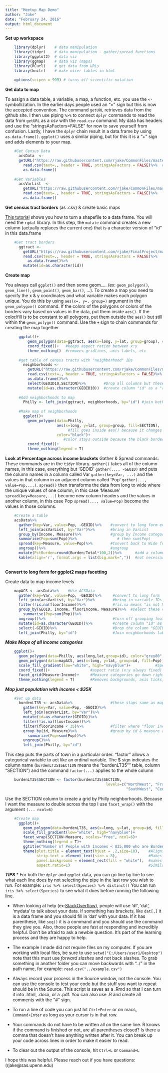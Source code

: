 ```yaml
---
title: "Meetup Map Demo"
author: "Jake"
date: "February 24, 2016"
output: html_document
---
```

**Set up workspace**
  
```r
    library(dplyr)    # data manipulation
    library(tidyr)    # data manipulation - gather/spread functions
    library(ggplot2)  # data viz
    library(ggmap)    # data viz (maps)
    library(RCurl)    # get data from URLs
    library(knitr)    # make nicer tables in html
    
    options(scipen = 999) # turns off scientific notation
```

**Get data to map**

To assign a data table, a variable, a map, a function, etc. you use the ```<-```  symbollization. In the earlier days people used an "=" sign but this is now the accepted convention. The command ```getURL``` retrieves data from the github site. I then use piping ```%>%``` to connect ```dplyr``` commands to read the data from ```getURL``` as a csv with the ```read.csv``` command. My data has headers and use the "stringsAsFactors=FALSE" for now to save yourself from confusion. Lastly, I have the ```dplyr``` chain result in a data.frame by using ```as.data.frame()```. ```ggplot()``` uses a similar piping, but for this it is a "+" sign and adds elements to your map. 
    
```r
    #Get Census Data
      acsData  <- 
      getURL("https://raw.githubusercontent.com/rjake/CommonFiles/master/PHL_HousingBurden2014.csv")%>%
        read.csv(text=., header = TRUE, stringsAsFactors = FALSE)%>%  # the dot means "this data" in the pipe
        as.data.frame()                                               
    
    #Get Variables
      acsVarList  <- 
        getURL("https://raw.githubusercontent.com/rjake/CommonFiles/master/PHL_HousingBurden2014_varList.csv")%>%
        read.csv(text=., header = TRUE, stringsAsFactors = FALSE)%>%
        as.data.frame()
```

**Get census tract borders** (as .csv) & create basic maps

[This tutorial](http://www.kevjohnson.org/making-maps-in-r) shows you how to turn a shapefile to a data frame. You will need the ```rgdal``` library. In this step, the ```mutate``` command creates a new column (actually replaces the current one) that is a character version of "id" in this data.frame
    
```r
    #Get tract borders
      ggtract <- 
        getURL("https://raw.githubusercontent.com/rjake/FinalProject/master/ggtract.csv")%>%
        read.csv(text=., header = TRUE, stringsAsFactors = FALSE)%>%
          as.data.frame()%>%
        mutate(id=as.character(id))
```

**Create map**

You always call ```ggplot()``` and then some geom_... (ex: ```geom_polygon()```, ```geom_line()```, ```geom_point()```, ```geom_bar()```, ...).  To create a map you need to specify the x & y coordinates and what variable makes each polygon unique. You do this by using ```aes(x=, y=, group=)``` argument in the ```geom_polygon()``` command. If the colors of the polygons or colors of the borders vary based on values in the data, put them inside ```aes()```. If the color/fill is to be constant to all polygons, put them outside the ```aes()``` but still within the ```geom_polygn()``` command. Use the ```+``` sign to chain commands for creating the map together

```r
      ggplot()+
          geom_polygon(data=ggtract, aes(x=long, y=lat, group=group), color="black", fill="gray95")+
          coord_fixed()+   #keeps aspect ration between x:y
          theme_nothing()  #removes gridlines, axis labels, etc
      
      #get table of census tracts with "neighborhood" IDs
        neighborhoods <- 
          getURL("https://raw.githubusercontent.com/rjake/CommonFiles/master/PhillyCentroidsWGS84.csv")%>%
          read.csv(text=., header = TRUE, stringsAsFactors = FALSE)%>%
          as.data.frame()%>%
          select(GEOID10,SECTION)%>%        #Drop all columns but these 2
          mutate(id=as.character(GEOID10))  #create column "id" as a "as.character" version of (GEOID)
      
      #Add neighborhoods to map
        Philly <- left_join(ggtract, neighborhoods, by="id") #join both data frames by the "id" column
      
      #Make map of neighborhoods
        ggplot()+
          geom_polygon(data=Philly, 
                       aes(x=long, y=lat, group=group, fill=SECTION), 
                            #fill goes inside aes() because it changes based on value in the data
                       color="black")+ 
                          #color stays outside because the black border applies to all census tracts
          coord_fixed()+
          theme_nothing(legend = T)
```


**Look at Percentage across income brackets**
Gather & Spread commands: These commands are in the ```tidyr``` library. ```gather()``` takes all of the column names, in this case, everything but 'GEOID' ```gather(..., -GEOID)``` and puts the column names in a column called Var ```gather(key=Var, ...)``` and the values in that column in an adjacent column called 'Pop' ```gather(..., value=Pop,...)```. ```spread()``` then transforms the data from long to wide where the unique values of one column, in this case 'Measure' ```spread(key=Measure,...)``` become new column headers and the values in another column, in this case Pop ```spread(..., value=Pop)``` become the values in those columns.
```r
    #Create a table
    acsData%>%
      gather(key=Var, value=Pop, -GEOID)%>%    #convert to long form everything but the GEOID column
      left_join(acsVarList, by="Var")%>%       #bring in VarList
      group_by(Income, Measure)%>%             #group by Income category and Measure (total or burden #s) 
      summarise(Pop=sum(Pop))%>%                  # then sum(Pop)
      spread(key=Measure, value=Pop)%>%        #Convert back to Wide form using the Measure & Pop columns
      ungroup()%>%                             #ungroup
      mutate(PctBurden=round(Burden/Total*100,2))%>%      #add a column that calculates the % of Burden/Total
      kable(align='r', format.args = list(big.mark=","))  #not necessary, used to make html/word output easier to read
        

```


**Convert to long form for ggplot2 maps facetting**

Create data to map income levels

```r
    mapACS <- acsData%>%    #Use ACSData
      gather(key=Var, value=Pop, -GEOID)%>%     #convert to long form
      left_join(acsVarList, by="Var")%>%        #bring in variable IDs
      filter(!is.na(floorIncome))%>%            #!is.na means "is not NA"
      group_by(GEOID, Income, floorIncome, Measure)%>%  #select these columns to aggregate data then sum(Pop)
        summarise(Pop=sum(Pop))%>%                         
      ungroup()%>%                              #turn off grouping feature
      mutate(id=as.character(GEOID))%>%         #create column "id" as a "as.character" version of (GEOID)
      select(-GEOID)%>%                         #Drop the column "GEOID"
      left_join(Philly, by="id")                #Join neighborhoods labels to census tract IDs
```

***Make Maps of all income categories***

```r
    ggplot()+
      geom_polygon(data=Philly, aes(long,lat,group=id), color="grey80", fill="white", size=.5)+  #base map
      geom_polygon(data=mapACS, aes(x=long, y=lat, group=id, fill=Pop))+                  #map with totals
      scale_fill_gradient(low="white", high="navyblue")+           #Specifies colors for map aes(fill=Pop)
      coord_fixed()+                  #aspect ratio (x:y always fixed)
      facet_grid(Measure~Income)+     #Measure categories go down right side, Income categories across the top
      theme_nothing(legend = T)       #Removes backgrounds, axis ticks, gridlines, etc; leaves legend
```  

***Map just population  with income < $35K***

```r
    #Set up data
      burdenLT35 <- acsData%>%                 #these staps same as mapACS introsteps
        gather(key=Var, value=Pop, -GEOID)%>%
        left_join(acsVarList, by="Var")%>%  
        mutate(id=as.character(GEOID))%>%
        filter(!is.na(floorIncome))%>% 
        filter(floorIncome < 35)%>%            #filter where "floor income is less than 35"
        group_by(id, Measure)%>%               #group by id & measure and sum(Pop)
          summarize(Pop=sum(Pop))%>%
        ungroup()%>% 
        left_join(Philly, by="id")
```

This step puts the parts of town in a particular order. "factor" allows a categorical variable to act like an ordinal variable. The $ sign indicates the column name (```burdenLT35$SECTION``` means the "burdenLT35"" table, column "SECTION") and the command ```factor(...)``` applies to the whole column

```r
    burdenLT35$SECTION <- factor(burdenLT35$SECTION,
                                             levels=c("NorthWest", "FrankfordKennsington","NorthEast",
                                                      "SouthWest", "CenterCity","SouthPhilly"), ordered = TRUE)
```

Use the SECTION column to create a grid by Philly neighborhoods. Because I want the measure to double across the top I use ```facet_wrap()``` with the argument ```(... ncol=6)```

```r
    #Create map
      ggplot()+
        geom_polygon(data=burdenLT35, aes(x=long, y=lat, group=id, fill=Pop), color="grey80", size=.5)+ 
        scale_fill_gradient(low="white", high="navyblue")+
        facet_wrap(SECTION~Measure, scales="free", ncol=6)+
        theme_nothing(legend = T)+
        ggtitle("Number of People with Incomes < $35,000 who are Burdened by Housing Costs")+
        theme(plot.title = element_text(hjust = .2,size=10),    #Aligns the title
              strip.text = element_text(size = 8),              #Makes the panel titles size 8 font
              panel.background = element_rect(fill = "white"),  #makes the area behind the map white 
              aspect.ratio=1)                                   #Similar to coord_fixed when using facet_wrap
```

***TIPS***
* For both the ```dplyr``` and ```ggplot``` data, you can go line by line to see what each line does by not selecting the pipe in the last row you wish to run. For example: ```iris %>% select(Species) %>% distinct()``` You can run ```iris %>% select(Species)``` to see what it does before running the following line.

* When looking at help (ex:[StackOverflow](http://stackoverflow.com/questions/tagged/r)), people will use 'df', 'dat', 'mydata' to talk about your data. If something has brackets, like ```dat[,]``` it is a data frame and you should fill in 'dat' with your data. If it has parenthese, like ```seq()``` it is a command and you should use the command they give you. Also, those people are fast at responding and incredibly helpful. Don't be afraid to ask a newbie question. It's part of the learning process and they are happy to help.

* The example I made did not require files on my computer. If you are working with local files, be sure to use ```setwd("C:/Users/user1/Desktop")``` note that this must use *forward slashes* and not back slashes. To grab something in another folder you can move backwards with "../" in the path name, for example: ```read.csv("../example.csv")```

* Always record your process in the Source window, not the console. You can use the console to test your code but the stuff you want to repeat should be in the Source. This script is saves as a .Rmd so that I can turn it into .html, .docx, or a .pdf. You can also use .R and create all comments with the "#" sign.

* To run a line of code you can just hit ```Ctrl+Enter``` or on macs, ```Command+Enter``` as long as your cursor is in that row.

* Your commands do not have to be written all on the same line. R knows if the command is finished or not, are all parentheses closed? Is there a comma that doesn't have anything written after it. You can break up your code across lines in order to make it easier to read.

* To clear out the output of the console, hit ```Ctrl+L``` or ```Command+L```

I hope this was helpful. Please reach out if you have questions: (rjake@sas.upenn.edu)
